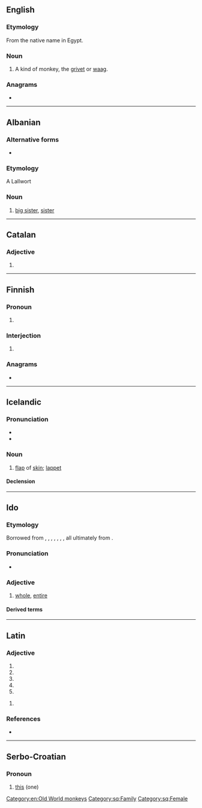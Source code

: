 {{also|Tóta}}
==English==

===Etymology===
From the native name in Egypt.

===Noun===
{{en-noun}}

# A kind of monkey, the [[grivet]] or [[waag]].

{{Webster 1913}}

===Anagrams===
* {{anagrams|en|a=aott|atto-|to a T|toat}}

[[Category:en:Old World monkeys]]

----

==Albanian==

===Alternative forms===
* {{alter|sq|totë}}

===Etymology===
A Lallwort

===Noun===
{{head|sq|noun}}

# [[big sister]], [[sister]]

[[Category:sq:Family]]
[[Category:sq:Female]]

----

==Catalan==

===Adjective===
{{head|ca|adjective form|g=f-s}}

# {{inflection of|tot||f|s|lang=ca}}

----

==Finnish==

===Pronoun===
{{head|fi|pronoun form}}

# {{lb|fi|colloquial}} {{fi-form of|toi|case=partitive|pl=singular}}

===Interjection===
{{fi-int|tota}}

# {{lb|fi|colloquial}} {{n-g|space [[filler]] or [[pause]] during conversation}}
#: {{syn|fi|tuota|öö}}

===Anagrams===
* {{anagrams|fi|a=aott|atto-|otat|taot}}

----

==Icelandic==

===Pronunciation===
* {{IPA|/ˈtʰɔːta/|lang=is}}
* {{rhymes|ɔːta|lang=is}}

===Noun===
{{is-noun|f|totu|totur}}

# [[flap]] of [[skin]]; [[lappet]]
#: {{syn|is|sepi}}

====Declension====
{{is-decl-noun-f-w1|t|o|t|n=?}}

----

==Ido==

===Etymology===
Borrowed from {{bor|io|en|total}}, {{bor|io|fr|total}}, {{bor|io|de|total}}, {{bor|io|es|total}}, {{bor|io|pt|total}}, {{bor|io|it|totale}}, {{bor|io|ru|тотальный}}, all ultimately from {{der|io|la|totalis}}.

===Pronunciation===
* {{IPA|/ˈto.ta/|lang=io}}

===Adjective===
{{io-adj}}

# [[whole]], [[entire]]

====Derived terms====
{{der2
|{{l|io|tote|pos=adv|t=entirely, perfectly, thoroughly}}
|{{l|io|totala|pos=a|t=total}}
|{{l|io|totale|pos=adv|t=totally}}
|{{l|io|entote|pos=adv|t=ensemble, altogether, on the whole, in all, in a body, bodily, overall}}
|lang=io}}

----

==Latin==

===Adjective===
{{la-adj-form|tōta}}

# {{inflection of|tōtus||nom|f|s|lang=la}}
# {{inflection of|tōtus||nom|n|p|lang=la}}
# {{inflection of|tōtus||acc|n|p|lang=la}}
# {{inflection of|tōtus||voc|f|s|lang=la}}
# {{inflection of|tōtus||voc|n|p|lang=la}}

{{la-adj-form|tōtā}}

# {{inflection of|tōtus||abl|f|s|lang=la}}

===References===
* {{R:du Cange}}

----

==Serbo-Croatian==
{{rfc|sh|Non-lemma form}}

===Pronoun===
{{sh-pronoun}}

# {{lb|sh|Kajkavian}} [[this]] (one)
#: {{syn|sh|ta}}